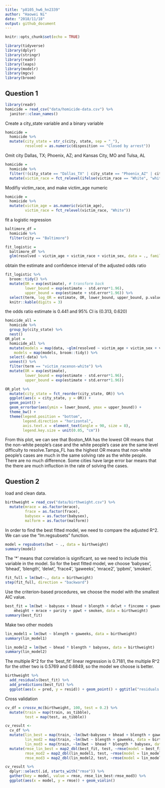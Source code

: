 ```yaml
---
title: "p8105_hw6_hn2339"
author: "Haowei Ni"
date: "2018/11/18"
output: github_document
---
```


```r
knitr::opts_chunk$set(echo = TRUE)
```


```r
library(tidyverse)
library(dplyr)
library(stringr)
library(readr)
library(leaps)
library(modelr)
library(mgcv)
library(broom)
```

## Question 1

```r
library(readr)
homicide = read_csv("data/homicide-data.csv") %>% 
  janitor::clean_names()
```

Create a city_state variable and a binary variable 

```r
homicide = 
  homicide %>% 
  mutate(city_state = str_c(city, state, sep = "_"),  
         resolved = as.numeric(disposition == "Closed by arrest"))
```

Omit city Dallas, TX; Phoenix, AZ; and Kansas City, MO and Tulsa, AL

```r
homicide = 
  homicide %>% 
  filter(!(city_state == "Dallas_TX" | city_state == "Phoenix_AZ" | city_state == "Kansas City_MO" | city_state == "Tulsa_AL")) %>% 
  mutate(victim_race = fct_relevel(ifelse(victim_race == "White", "white", "non-white"), "white"))
```

Modifiy victim_race, and make victim_age numeric

```r
homicide = 
  homicide %>%
  mutate(victim_age = as.numeric(victim_age),
         victim_race = fct_relevel(victim_race, "White"))
```

fit a logistic regression

```r
baltimore_df = 
  homicide %>% 
  filter(city == "Baltimore")
```

```r
fit_logistic = 
  baltimore_df %>% 
  glm(resolved ~ victim_age + victim_race + victim_sex, data = ., family = binomial())
```

obtain the estimate and confidence interval of the adjusted odds ratio

```r
fit_logistic %>% 
  broom::tidy() %>% 
  mutate(OR = exp(estimate), # transform back
         lower_bound = exp(estimate - std.error*1.96),
         upper_bound = exp(estimate + std.error*1.96)) %>%
  select(term, log_OR = estimate, OR, lower_bound, upper_bound, p.value) %>% 
  knitr::kable(digits = 3)
```

the odds ratio estimate is 0.441 and 95% CI is (0.313, 0.620)

```r
homicide_all =
  homicide %>% 
  group_by(city_state) %>% 
  nest()
OR_plot =
  homicide_all %>% 
  mutate(models = map(data, ~glm(resolved ~ victim_age + victim_sex + victim_race, data = .x, family = binomial())),
    models = map(models, broom::tidy)) %>% 
  select(-data) %>% 
  unnest() %>% 
  filter(term == "victim_racenon-white") %>% 
  mutate(OR = exp(estimate),
         lower_bound = exp(estimate - std.error*1.96),
         upper_bound = exp(estimate + std.error*1.96)) 
```

```r
OR_plot %>% 
  mutate(city_state = fct_reorder(city_state, OR)) %>% 
  ggplot(aes(x = city_state, y = OR)) + 
  geom_point() + 
  geom_errorbar(aes(ymin = lower_bound, ymax = upper_bound)) +
  theme_bw() +
  theme(legend.position = "bottom",
        legend.direction = "horizontal",
        axis.text.x = element_text(angle = 90, size = 8),
        legend.key.size = unit(0.05, "cm"))
```

From this plot, we can see that Boston_MA has the lowest OR means that the non-white people's case and the white people's case are the same level difficulty to resolve.Tampa_FL has the highest OR means that non-white people's cases are much in the same solving rate as the white people. There are no much difference. Some cities have large error bar means that the there are much influction in the rate of solving the cases. 

## Question 2 

load and clean data. 

```r
birthweight = read_csv("data/birthweight.csv") %>% 
  mutate(mrace = as.factor(mrace),
         frace = as.factor(frace),
         babysex = as.factor(babysex),
         malform = as.factor(malform))
```

In order to find the best fitted model, we need to compare the adjusted R^2. 
We can use the "lm.regsubsets" function. 

```r
model = regsubsets(bwt ~ ., data = birthweight)
summary(model)
```

The '*' means that correlation is significant, so we need to include this variable in the model. So for the best fitted model, we choose 'babysex', 'bhead', 'blength', 'delwt', 'frace4', 'gaweeks', 'mrace2', 'ppbmi', 'smoken'.

```r
fit_full = lm(bwt~., data = birthweight)
step(fit_full, direction = "backward")
```

Use the criterion-based procedures, we choose the model with the smallest AIC value. 

```r
best_fit = lm(bwt ~ babysex + bhead + blength + delwt + fincome + gaweeks + 
    mheight + mrace + parity + ppwt + smoken, data = birthweight)
summary(best_fit)
```

Make two other models 

```r
lin_model1 = lm(bwt ~ blength + gaweeks, data = birthweight)
summary(lin_model1)

lin_model2 = lm(bwt ~ bhead * blength * babysex, data = birthweight)
summary(lin_model2)
```

The multiple R^2 for the 'best_fit' linear regression is 0.7181, the multiple R^2 for the other two is 0.5769 and 0.6849, so the model we choose is better. 

```r
birthweight %>% 
  add_residuals(best_fit) %>% 
  add_predictions(best_fit) %>% 
  ggplot(aes(x = pred, y = resid)) + geom_point() + ggtitle("residuals vs prediction value ")
```

Cross validation 

```r
cv_df = crossv_mc(birthweight, 100, test = 0.2) %>% 
  mutate(train = map(train, as_tibble),
         test = map(test, as_tibble))
```

```r
cv_result <- 
  cv_df %>% 
  mutate(lin_best = map(train, ~lm(bwt~babysex + bhead + blength + gaweeks + delwt + mheight + mrace + parity + ppwt + smoken + fincome, data = birthweight)),
         lin_mod2 = map(train, ~lm(bwt ~ blength + gaweeks, data = birthweight)),
         lin_mod3 = map(train, ~lm(bwt ~ bhead * blength * babysex, data = birthweight))) %>%  
  mutate(rmse_lin_best = map2_dbl(best_fit, test, ~rmse(model = best_fit, data = birthweight)),
         rmse_mod2 = map2_dbl(lin_model1, test, ~rmse(model = lin_model1, data = birthweight)),
         rmse_mod3 = map2_dbl(lin_model2, test, ~rmse(model = lin_model2, data = birthweight))) 
```

```r
cv_result %>% 
  dplyr::select(.id, starts_with("rmse")) %>% 
  gather(key = model, value = rmse, rmse_lin_best:rmse_mod3) %>% 
  ggplot(aes(x = model, y = rmse)) + geom_violin()
```

